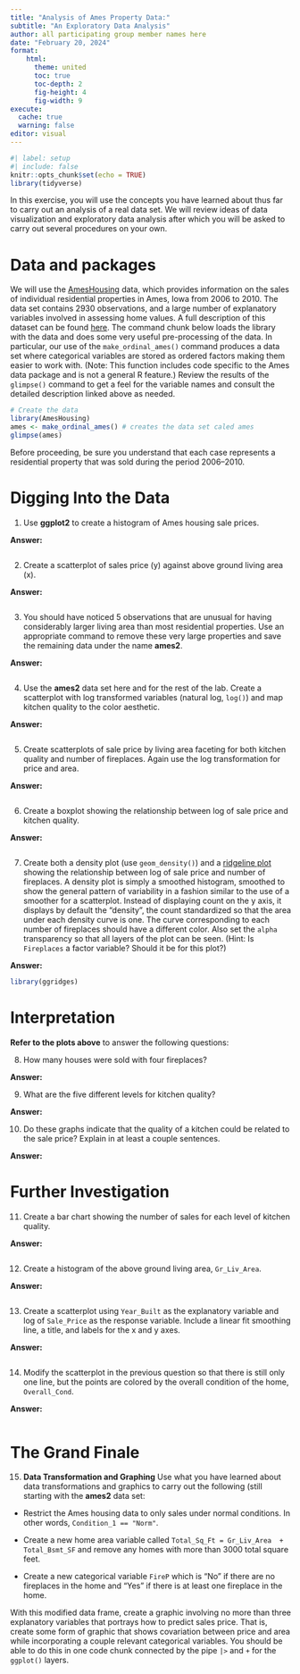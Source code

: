 ```yaml
---
title: "Analysis of Ames Property Data:"
subtitle: "An Exploratory Data Analysis"
author: all participating group member names here
date: "February 20, 2024"
format: 
    html:
      theme: united
      toc: true
      toc-depth: 2
      fig-height: 4
      fig-width: 9
execute: 
  cache: true
  warning: false
editor: visual
---
```


```r
#| label: setup
#| include: false
knitr::opts_chunk$set(echo = TRUE)
library(tidyverse)

```

In this exercise, you will use the concepts you have learned about thus far to carry out an analysis of a real data set. We will review ideas of data visualization and exploratory data analysis after which you will be asked to carry out several procedures on your own.

# Data and packages

We will use the [AmesHousing](https://www.tandfonline.com/doi/abs/10.1080/10691898.2011.11889627) data, which provides information on the sales of individual residential properties in Ames, Iowa from 2006 to 2010. The data set contains 2930 observations, and a large number of explanatory variables involved in assessing home values. A full description of this dataset can be found [here](http://jse.amstat.org/v19n3/decock/DataDocumentation.txt). The command chunk below loads the library with the data and does some very useful pre-processing of the data. In particular, our use of the `make_ordinal_ames()` command produces a data set where categorical variables are stored as ordered factors making them easier to work with. (Note: This function includes code specific to the Ames data package and is not a general R feature.) Review the results of the `glimpse()` command to get a feel for the variable names and consult the detailed description linked above as needed.

```r
# Create the data
library(AmesHousing)
ames <- make_ordinal_ames() # creates the data set caled ames
glimpse(ames)
```

Before proceeding, be sure you understand that each case represents a residential property that was sold during the period 2006--2010.

# Digging Into the Data

1.  Use **ggplot2** to create a histogram of Ames housing sale prices.

**Answer:**

```r

```

2.  Create a scatterplot of sales price (y) against above ground living area (x).

**Answer:**

```r

```

3.  You should have noticed 5 observations that are unusual for having considerably larger living area than most residential properties. Use an appropriate command to remove these very large properties and save the remaining data under the name **ames2**.

**Answer:**

```r

```

4.  Use the **ames2** data set here and for the rest of the lab. Create a scatterplot with log transformed variables (natural log, `log()`) and map kitchen quality to the color aesthetic.

**Answer:**

```r

```

5.  Create scatterplots of sale price by living area faceting for both kitchen quality and number of fireplaces. Again use the log transformation for price and area.

**Answer:**

```r

```

6.  Create a boxplot showing the relationship between log of sale price and kitchen quality.

**Answer:**

```r

```

7.  Create both a density plot (use `geom_density()`) and a [ridgeline plot](https://r4ds.hadley.nz/layers.html#sec-geometric-objects:~:text=For%20example%2C%20the%20ggridges,the%20density%20curves%20transparent.) showing the relationship between log of sale price and number of fireplaces. A density plot is simply a smoothed histogram, smoothed to show the general pattern of variability in a fashion similar to the use of a smoother for a scatterplot. Instead of displaying count on the y axis, it displays by default the "density", the count standardized so that the area under each density curve is one. The curve corresponding to each number of fireplaces should have a different color. Also set the `alpha` transparency so that all layers of the plot can be seen. (Hint: Is `Fireplaces` a factor variable? Should it be for this plot?)

**Answer:**

```r
library(ggridges)

```

# Interpretation

**Refer to the plots above** to answer the following questions:

8.  How many houses were sold with four fireplaces?

**Answer:**

9.  What are the five different levels for kitchen quality?

**Answer:**

10. Do these graphs indicate that the quality of a kitchen could be related to the sale price? Explain in at least a couple sentences.

**Answer:**

# Further Investigation

11. Create a bar chart showing the number of sales for each level of kitchen quality.

**Answer:**

```r

```

12. Create a histogram of the above ground living area, `Gr_Liv_Area`.

**Answer:**

```r

```

13. Create a scatterplot using `Year_Built` as the explanatory variable and log of `Sale_Price` as the response variable. Include a linear fit smoothing line, a title, and labels for the x and y axes.

**Answer:**

```r

```

14. Modify the scatterplot in the previous question so that there is still only one line, but the points are colored by the overall condition of the home, `Overall_Cond`.

**Answer:**

```r

```

# The Grand Finale

15. **Data Transformation and Graphing** Use what you have learned about data transformations and graphics to carry out the following (still starting with the **ames2** data set:

-   Restrict the Ames housing data to only sales under normal conditions. In other words, `Condition_1 == "Norm"`.

-   Create a new home area variable called `Total_Sq_Ft = Gr_Liv_Area  +  Total_Bsmt_SF` and remove any homes with more than 3000 total square feet.

-   Create a new categorical variable `FireP` which is "No" if there are no fireplaces in the home and "Yes" if there is at least one fireplace in the home.

With this modified data frame, create a graphic involving no more than three explanatory variables that portrays how to predict sales price. That is, create some form of graphic that shows covariation between price and area while incorporating a couple relevant categorical variables. You should be able to do this in one code chunk connected by the pipe `|>` and `+` for the `ggplot()` layers.
